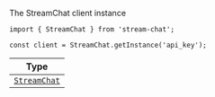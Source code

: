 The StreamChat client instance

```tsx
import { StreamChat } from 'stream-chat'; 

const client = StreamChat.getInstance('api_key');
```

| Type |
| - |
| [`StreamChat`](#) |